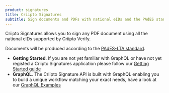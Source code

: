 ```yaml
---
product: signatures
title: Criipto Signatures
subtitle: Sign documents and PDFs with national eIDs and the PAdES standard
---
```



Criipto Signatures allows you to sign any PDF document using all the national eIDs supported by Criipto Verify.

Documents will be produced according to the [PAdES-LTA standard](https://ec.europa.eu/digital-building-blocks/wikis/display/ESIGKB/What+are+the+B-T-LT+and+LTA+levels+of+an+electronic+signature).

- **Getting Started**. If you are not yet familiar with GraphQL or have not yet registed a Criipto Signatures application please follow our [Getting Started guide](/signatures/getting-started/register-application)
- **GraphQL**. The Criipto Signature API is built with GraphQL enabling you to build a unique workflow matching your exact needs, have a look at our [GraphQL Examples](/signatures/graphql/examples)